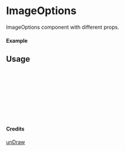 
<Meta of={ImageOptions} title="unDraw/ImageOptions" />

# ImageOptions

ImageOptions component with different props.

#### Example

<Canvas of={ImageOptions.Primary} />

## Usage

```ts
import { ImageOptions } from "yadl-ui";

const Example = () => {
  return (
      <ImageOptions />
  );
};

export default Example;
```

#### Credits
[unDraw](https://undraw.co/illustrations)

